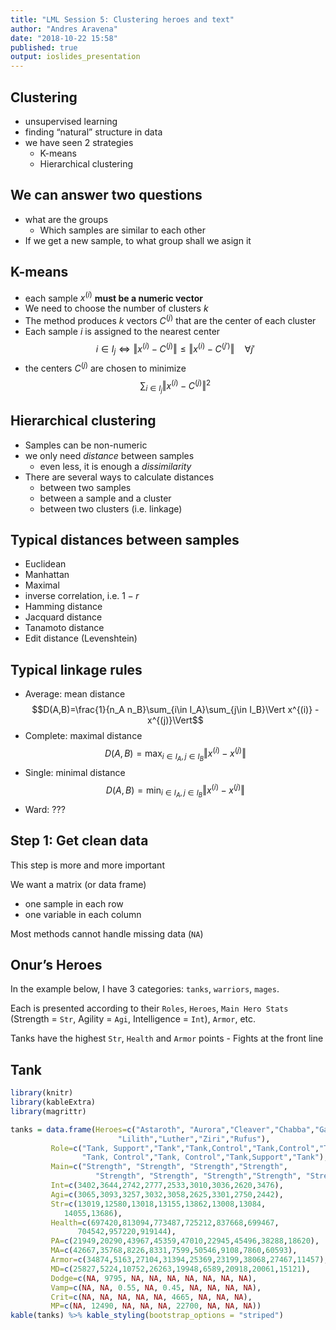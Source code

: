 ```yaml
---
title: "LML Session 5: Clustering heroes and text"
author: "Andres Aravena"
date: "2018-10-22 15:58"
published: true
output: ioslides_presentation
---
```


## Clustering
+ unsupervised learning
+ finding "natural" structure in data
+ we have seen 2 strategies
    + K-means
    + Hierarchical clustering

## We can answer two questions
+ what are the groups
    + Which samples are similar to each other
+ If we get a new sample, to what group shall we asign it

## K-means
+ each sample $x^{(i)}$ **must be a numeric vector**
+ We need to choose the number of clusters $k$
+ The method produces $k$ vectors $C^{(j)}$ that are the center of each cluster
+ Each sample $i$ is assigned to the nearest center
$$i\in I_j\iff\Vert x^{(i)}-C^{(j)}\Vert\leq\Vert x^{(i)}-C^{(j')}\Vert \quad\forall j'$$
+ the centers $C^{(j)}$ are chosen to minimize
$$\sum_{i\in I_j}\Vert x^{(i)}-C^{(j)}\Vert^2$$

## Hierarchical clustering
+ Samples can be non-numeric
+ we only need *distance* between samples
    + even less, it is enough a *dissimilarity*
+ There are several ways to calculate distances
    + between two samples
    + between a sample and a cluster
    + between two clusters (i.e. linkage)

## Typical distances between samples
+ Euclidean
+ Manhattan
+ Maximal
+ inverse correlation, i.e. $1-r$
+ Hamming distance
+ Jacquard distance
+ Tanamoto distance
+ Edit distance (Levenshtein)
 
## Typical linkage rules
+ Average: mean distance
$$D(A,B)=\frac{1}{n_A n_B}\sum_{i\in I_A}\sum_{j\in I_B}\Vert x^{(i)} - x^{(j)}\Vert$$
+ Complete: maximal distance
$$D(A,B)=\max_{i\in I_A,j\in I_B}\Vert x^{(i)} - x^{(j)}\Vert$$
+ Single: minimal distance
$$D(A,B)=\min_{i\in I_A,j\in I_B}\Vert x^{(i)} - x^{(j)}\Vert$$
+ Ward: ???

## Step 1: Get clean data
This step is more and more important

We want a matrix (or data frame) 

+ one sample in each row
+ one variable in each column

Most methods cannot handle missing data (`NA`)

## Onur's Heroes
In the example below, I have 3 categories: `tanks`, `warriors`, `mages`. 

Each is presented according to their `Roles`, `Heroes`, 
`Main Hero Stats` (Strength = `Str`, Agility = `Agi`, Intelligence = `Int`), `Armor`, etc.

Tanks have the highest `Str`, `Health` and `Armor` points - Fights at the front line

## Tank {.no-gap}
```r
library(knitr)
library(kableExtra)
library(magrittr)

tanks = data.frame(Heroes=c("Astaroth", "Aurora","Cleaver","Chabba","Galahad",
                        "Lilith","Luther","Ziri","Rufus"),
         Role=c("Tank, Support","Tank","Tank,Control","Tank,Control","Tank",
                "Tank, Control","Tank, Control","Tank,Support","Tank"),
         Main=c("Strength", "Strength", "Strength","Strength",
                   "Strength", "Strength", "Strength","Strength", "Strength"),
         Int=c(3402,3644,2742,2777,2533,3010,3036,2620,3476),
         Agi=c(3065,3093,3257,3032,3058,2625,3301,2750,2442),
         Str=c(13019,12580,13018,13155,13862,13008,13084,
            14055,13686),
         Health=c(697420,813094,773487,725212,837668,699467,
               704542,957220,919144),
         PA=c(21949,20290,43967,45359,47010,22945,45496,38288,18620),
         MA=c(42667,35768,8226,8331,7599,50546,9108,7860,60593),
         Armor=c(34874,5163,27104,31394,25369,23199,38068,27467,11457),
         MD=c(25827,5224,10752,26263,19948,6589,20918,20061,15121),
         Dodge=c(NA, 9795, NA, NA, NA, NA, NA, NA, NA),
         Vamp=c(NA, NA, 0.55, NA, 0.45, NA, NA, NA, NA),
         Crit=c(NA, NA, NA, NA, NA, 4665, NA, NA, NA),
         MP=c(NA, 12490, NA, NA, NA, 22700, NA, NA, NA))
kable(tanks) %>% kable_styling(bootstrap_options = "striped")
```

